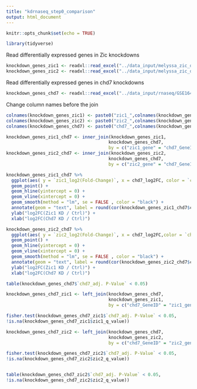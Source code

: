 ```yaml
---
title: "kdrnaseq_step0_comparison"
output: html_document
---
```


```r
knitr::opts_chunk$set(echo = TRUE)
```

```r
library(tidyverse)
```

Read differentially expressed genes in Zic knockdowns

```r
knockdown_genes_zic1 <- readxl::read_excel("../data_input/melyssa_zic_data/41593_2015_BFnn3995_MOESM88_ESM.xls")
knockdown_genes_zic2 <- readxl::read_excel("../data_input/melyssa_zic_data/41593_2015_BFnn3995_MOESM88_ESM.xls",sheet = 2)

```
Read differentially expressed genes in chd7 knockdowns

```r
knockdown_genes_chd7 <- readxl::read_excel("../data_input/rnaseq/GSE164360_RNA-seq_Summary.xlsx")
```

Change column names before the join

```r
colnames(knockdown_genes_zic1) <- paste0("zic1_",colnames(knockdown_genes_zic1))
colnames(knockdown_genes_zic2) <- paste0("zic2_",colnames(knockdown_genes_zic2))
colnames(knockdown_genes_chd7) <- paste0("chd7_",colnames(knockdown_genes_chd7))

```


```r
knockdown_genes_zic1_chd7 <- inner_join(knockdown_genes_zic1,
                                       knockdown_genes_chd7, 
                                       by = c("zic1_gene" = "chd7_GeneID"))
knockdown_genes_zic2_chd7 <- inner_join(knockdown_genes_zic2,
                                       knockdown_genes_chd7, 
                                       by = c("zic2_gene" = "chd7_GeneID"))

```

```r
knockdown_genes_zic1_chd7 %>%
  ggplot(aes( y = `zic1_log2(Fold-Change)`, x = chd7_log2FC, color = `chd7_adj. P-Value` < 0.05)) +
  geom_point() +
  geom_hline(yintercept = 0) +
  geom_vline(xintercept = 0) +
  geom_smooth(method = "lm", se = FALSE , color = "black") +
  annotate(geom = "text", label = round(cor(knockdown_genes_zic1_chd7$chd7_log2FC,knockdown_genes_zic1_chd7$`zic1_log2(Fold-Change)`),3)^2,x = -0.8,y=-2.5) +
  ylab("log2FC(Zic1 KD / Ctrl)") +
  xlab("log2FC(Chd7 KD / Ctrl)")

```

```r
knockdown_genes_zic2_chd7 %>%
  ggplot(aes( y = `zic2_log2(Fold-Change)`, x = chd7_log2FC,color = `chd7_adj. P-Value` < 0.05)) +
  geom_point() +
  geom_hline(yintercept = 0) +
  geom_vline(xintercept = 0) +
  geom_smooth(method = "lm", se = FALSE , color = "black") +
  annotate(geom = "text", label = round(cor(knockdown_genes_zic2_chd7$chd7_log2FC,knockdown_genes_zic2_chd7$`zic2_log2(Fold-Change)`),3)^2,x = -0.8,y=-2.5) +
  ylab("log2FC(Zic1 KD / Ctrl)") +
  xlab("log2FC(Chd7 KD / Ctrl)")

```
```r
table(knockdown_genes_chd7$`chd7_adj. P-Value` < 0.05)
```

```r
knockdown_genes_chd7_zic1 <- left_join(knockdown_genes_chd7,
                                       knockdown_genes_zic1,
                                       by = c("chd7_GeneID" = "zic1_gene"))

fisher.test(knockdown_genes_chd7_zic1$`chd7_adj. P-Value` < 0.05,
!is.na(knockdown_genes_chd7_zic1$zic1_q_value))

knockdown_genes_chd7_zic2 <- left_join(knockdown_genes_chd7,
                                       knockdown_genes_zic2,
                                       by = c("chd7_GeneID" = "zic2_gene"))

fisher.test(knockdown_genes_chd7_zic2$`chd7_adj. P-Value` < 0.05,
!is.na(knockdown_genes_chd7_zic2$zic2_q_value))


table(knockdown_genes_chd7_zic2$`chd7_adj. P-Value` < 0.05,
!is.na(knockdown_genes_chd7_zic2$zic2_q_value))
```

